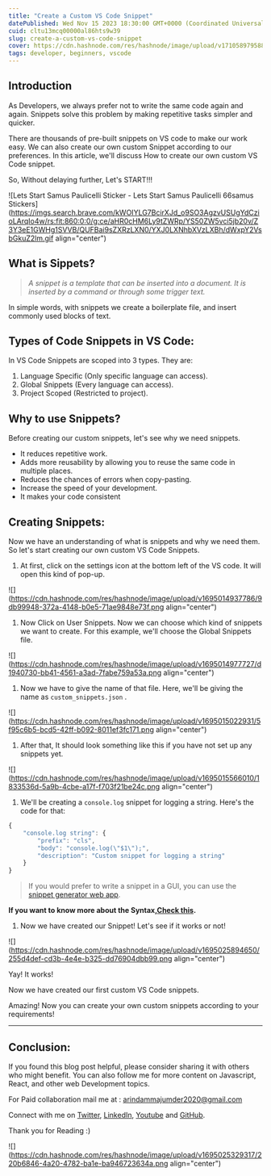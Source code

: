 ```yaml
---
title: "Create a Custom VS Code Snippet"
datePublished: Wed Nov 15 2023 18:30:00 GMT+0000 (Coordinated Universal Time)
cuid: cltu13mcq00000al86hts9w39
slug: create-a-custom-vs-code-snippet
cover: https://cdn.hashnode.com/res/hashnode/image/upload/v1710589795881/3156a8d7-9d81-41aa-97a8-5d62e6bbf9eb.png
tags: developer, beginners, vscode
---
```


## Introduction

As Developers, we always prefer not to write the same code again and again. Snippets solve this problem by making repetitive tasks simpler and quicker.

There are thousands of pre-built snippets on VS code to make our work easy. We can also create our own custom Snippet according to our preferences. In this article, we'll discuss How to create our own custom VS Code snippet.

So, Without delaying further, Let's START!!!

![Lets Start Samus Paulicelli Sticker - Lets Start Samus Paulicelli 66samus Stickers](https://imgs.search.brave.com/kWOIYLG7BcirXJd_o9SO3AgzvUSUgYdCzioLArqIo4w/rs:fit:860:0:0/g:ce/aHR0cHM6Ly9tZWRp/YS50ZW5vci5jb20v/Z3Y3eE1GWHg1SVVB/QUFBai9sZXRzLXN0/YXJ0LXNhbXVzLXBh/dWxpY2VsbGkuZ2lm.gif align="center")

## What is Sippets?

> _A snippet is a template that can be inserted into a document. It is inserted by a command or through some trigger text._

In simple words, with snippets we create a boilerplate file, and insert commonly used blocks of text.

## Types of Code Snippets in VS Code:

In VS Code Snippets are scoped into 3 types. They are:

1. Language Specific (Only specific language can access).
2. Global Snippets (Every language can access).
3. Project Scoped (Restricted to project).

## Why to use Snippets?

Before creating our custom snippets, let's see why we need snippets.

- It reduces repetitive work.
- Adds more reusability by allowing you to reuse the same code in multiple places.
- Reduces the chances of errors when copy-pasting.
- Increase the speed of your development.
- It makes your code consistent

## Creating Snippets:

Now we have an understanding of what is snippets and why we need them. So let's start creating our own custom VS Code Snippets.

1. At first, click on the settings icon at the bottom left of the VS code. It will open this kind of pop-up.

![](https://cdn.hashnode.com/res/hashnode/image/upload/v1695014937786/9db99948-372a-4148-b0e5-71ae9848e73f.png align="center")

1. Now Click on User Snippets. Now we can choose which kind of snippets we want to create. For this example, we'll choose the Global Snippets file.

![](https://cdn.hashnode.com/res/hashnode/image/upload/v1695014977727/d1940730-bb41-4561-a3ad-7fabe759a53a.png align="center")

1. Now we have to give the name of that file. Here, we'll be giving the name as `custom_snippets.json` .

![](https://cdn.hashnode.com/res/hashnode/image/upload/v1695015022931/5f95c6b5-bcd5-42ff-b092-8011ef3fc171.png align="center")

1. After that, It should look something like this if you have not set up any snippets yet.

![](https://cdn.hashnode.com/res/hashnode/image/upload/v1695015566010/1833536d-5a9b-4cbe-a17f-f703f21be24c.png align="center")

1. We'll be creating a `console.log` snippet for logging a string. Here's the code for that:

```javascript
{
    "console.log string": {
        "prefix": "cls",
        "body": "console.log(\"$1\");",
        "description": "Custom snippet for logging a string"
    }
}
```

> If you would prefer to write a snippet in a GUI, you can use the [snippet generator web app](https://snippet-generator.app/).

**If you want to know more about the Syntax,**[**Check this**](https://code.visualstudio.com/docs/editor/userdefinedsnippets#_snippet-syntax)**.**

1. Now we have created our Snippet! Let's see if it works or not!

![](https://cdn.hashnode.com/res/hashnode/image/upload/v1695025894650/255d4def-cd3b-4e4e-b325-dd76904dbb99.png align="center")

Yay! It works!

Now we have created our first custom VS Code snippets.

Amazing! Now you can create your own custom snippets according to your requirements!

---

## Conclusion:

If you found this blog post helpful, please consider sharing it with others who might benefit. You can also follow me for more content on Javascript, React, and other web Development topics.

For Paid collaboration mail me at : [arindammajumder2020@gmail.com](mailto:arindammajumder2020@gmail.com)

Connect with me on [Twitter](https://twitter.com/intent/follow?screen_name=Arindam_1729), [LinkedIn](https://www.linkedin.com/in/arindam2004/), [Youtube](https://www.youtube.com/channel/@Arindam_1729) and [GitHub](https://github.com/Arindam200).

Thank you for Reading :)

![](https://cdn.hashnode.com/res/hashnode/image/upload/v1695025329317/220b6846-4a20-4782-ba1e-ba946723634a.png align="center")
